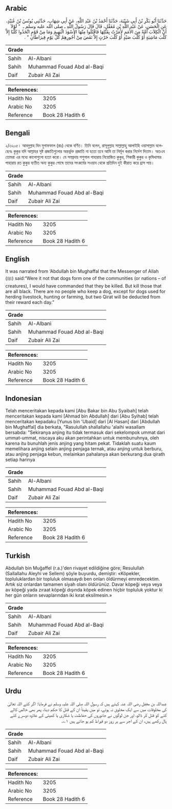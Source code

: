 ## Arabic


<div dir="rtl" lang="ar" style={{fontSize:'larger',backgroundColor:'#f8f9fa',padding:20}}>
حَدَّثَنَا أَبُو بَكْرِ بْنُ أَبِي شَيْبَةَ، حَدَّثَنَا أَحْمَدُ بْنُ عَبْدِ اللَّهِ، عَنْ أَبِي شِهَابٍ، حَدَّثَنِي يُونُسُ بْنُ عُبَيْدٍ، عَنِ الْحَسَنِ، عَنْ عَبْدِ اللَّهِ بْنِ مُغَفَّلٍ، قَالَ قَالَ رَسُولُ اللَّهِ ـ صلى الله عليه وسلم ـ ‏ "‏ لَوْلاَ أَنَّ الْكِلاَبَ أُمَّةٌ مِنَ الأُمَمِ لأَمَرْتُ بِقَتْلِهَا فَاقْتُلُوا مِنْهَا الأَسْوَدَ الْبَهِيمَ وَمَا مِنْ قَوْمٍ اتَّخَذُوا كَلْبًا إِلاَّ كَلْبَ مَاشِيَةٍ أَوْ كَلْبَ صَيْدٍ أَوْ كَلْبَ حَرْثٍ إِلاَّ نَقَصَ مِنْ أُجُورِهِمْ كُلَّ يَوْمٍ قِيرَاطَانِ ‏"‏ ‏.‏
</div>
<div style={{backgroundColor:'#f8f9fa',padding:20, marginBottom: 10}}><table> <thead> <tr> <th>Grade</th> <th></th> </tr> </thead> <tbody> <tr><td>Sahih</td><td>Al-Albani</td></tr><tr><td>Sahih</td><td>Muhammad Fouad Abd al-Baqi</td></tr><tr><td>Daif</td><td>Zubair Ali Zai</td></tr></tbody></table><table> <thead> <tr> <th>References:</th> <th></th> </tr> </thead> <tbody><tr><td>Hadith No</td><td>3205</td></tr><tr><td>Arabic No</td><td>3205</td></tr><tr><td>Reference</td><td>Book 28 Hadith 6</td></tr></tbody></table></div>

## Bengali


<div dir="ltr" lang="bn" style={{fontSize:'larger',backgroundColor:'#f8f9fa',padding:20}}>
২/৩২০৫। আবদুল্লাহ বিন মুগাফফাল (রাঃ) থেকে বর্ণিত। তিনি বলেন, রাসূলুল্লাহ সাল্লাল্লাহু আলাইহি ওয়াসাল্লাম বলেছেনঃ কুকুর যদি আল্লাহর সৃষ্ট প্রজাতিগুলোর অন্তর্ভুক্ত প্রজাতি না হতো তবে আমি তা নির্মূল করার নির্দেশ দিতাম। অতএব তোমরা এর মধ্যে কালোগুলো হত্যা করো। যে সম্প্রদায় পশুপাল পাহারায় নিয়োজিত কুকুর, শিকারী কুকুর ও কৃষিখামার পাহারায় রত কুকুর ব্যতীত অন্য কুকুর পোষে তাদের সৎকর্মের সওয়াব থেকে প্রতিদিন দুই কীরাত করে হ্রাস পায়।
</div>
<div style={{backgroundColor:'#f8f9fa',padding:20, marginBottom: 10}}><table> <thead> <tr> <th>Grade</th> <th></th> </tr> </thead> <tbody> <tr><td>Sahih</td><td>Al-Albani</td></tr><tr><td>Sahih</td><td>Muhammad Fouad Abd al-Baqi</td></tr><tr><td>Daif</td><td>Zubair Ali Zai</td></tr></tbody></table><table> <thead> <tr> <th>References:</th> <th></th> </tr> </thead> <tbody><tr><td>Hadith No</td><td>3205</td></tr><tr><td>Arabic No</td><td>3205</td></tr><tr><td>Reference</td><td>Book 28 Hadith 6</td></tr></tbody></table></div>

## English


<div dir="ltr" lang="en" style={{fontSize:'larger',backgroundColor:'#f8f9fa',padding:20}}>
It was narrated from ‘Abdullah bin Mughaffal that the Messenger of Allah (ﷺ) said:“Were it not that dogs form one of the communities (or nations – of creatures), I would have commanded that they be killed. But kill those that are all black. There are no people who keep a dog, except for dogs used for herding livestock, hunting or farming, but two Qirat will be deducted from their reward each day.”
</div>
<div style={{backgroundColor:'#f8f9fa',padding:20, marginBottom: 10}}><table> <thead> <tr> <th>Grade</th> <th></th> </tr> </thead> <tbody> <tr><td>Sahih</td><td>Al-Albani</td></tr><tr><td>Sahih</td><td>Muhammad Fouad Abd al-Baqi</td></tr><tr><td>Daif</td><td>Zubair Ali Zai</td></tr></tbody></table><table> <thead> <tr> <th>References:</th> <th></th> </tr> </thead> <tbody><tr><td>Hadith No</td><td>3205</td></tr><tr><td>Arabic No</td><td>3205</td></tr><tr><td>Reference</td><td>Book 28 Hadith 6</td></tr></tbody></table></div>

## Indonesian


<div dir="ltr" lang="id" style={{fontSize:'larger',backgroundColor:'#f8f9fa',padding:20}}>
Telah menceritakan kepada kami [Abu Bakar bin Abu Syaibah] telah menceritakan kepada kami [Ahmad bin Abdullah] dari [Abu Syihab] telah menceritakan kepadaku [Yunus bin 'Ubaid] dari [Al Hasan] dari [Abdullah bin Mughaffal] dia berkata, "Rasulullah shallallahu 'alaihi wasallam bersabda: "Sekiranya anjing itu tidak termasuk dari sekelompok ummat dari ummat-ummat, niscaya aku akan perintahkan untuk membunuhnya, oleh karena itu bunuhlah jenis anjing yang hitam pekat. Tidaklah suatu kaum memelihara anjing selain anjing penjaga ternak, atau anjing untuk berburu, atau anjing penjaga kebun, melainkan pahalanya akan berkurang dua qirath setiap harinya
</div>
<div style={{backgroundColor:'#f8f9fa',padding:20, marginBottom: 10}}><table> <thead> <tr> <th>Grade</th> <th></th> </tr> </thead> <tbody> <tr><td>Sahih</td><td>Al-Albani</td></tr><tr><td>Sahih</td><td>Muhammad Fouad Abd al-Baqi</td></tr><tr><td>Daif</td><td>Zubair Ali Zai</td></tr></tbody></table><table> <thead> <tr> <th>References:</th> <th></th> </tr> </thead> <tbody><tr><td>Hadith No</td><td>3205</td></tr><tr><td>Arabic No</td><td>3205</td></tr><tr><td>Reference</td><td>Book 28 Hadith 6</td></tr></tbody></table></div>

## Turkish


<div dir="ltr" lang="tr" style={{fontSize:'larger',backgroundColor:'#f8f9fa',padding:20}}>
Abdullah bin Muğaffel (r.a.)'den rivayet edildiğine göre; Resulullah (Sallallahu Aleyhi ve Sellem) şöyle buyurdu, demiştir: «Köpekler, topluluklardan bir topluluk olmasaydı ben onları öldürmeyi emredecektim. Artık siz onlardan tamamen siyah olanı öldürünüz. Davar köpeği veya veya av köpeği yada zıraat köpeği dışında köpek edinen hiçbir topluluk yoktur ki her gün onların sevaplarından iki kırat eksilmesin.»
</div>
<div style={{backgroundColor:'#f8f9fa',padding:20, marginBottom: 10}}><table> <thead> <tr> <th>Grade</th> <th></th> </tr> </thead> <tbody> <tr><td>Sahih</td><td>Al-Albani</td></tr><tr><td>Sahih</td><td>Muhammad Fouad Abd al-Baqi</td></tr><tr><td>Daif</td><td>Zubair Ali Zai</td></tr></tbody></table><table> <thead> <tr> <th>References:</th> <th></th> </tr> </thead> <tbody><tr><td>Hadith No</td><td>3205</td></tr><tr><td>Arabic No</td><td>3205</td></tr><tr><td>Reference</td><td>Book 28 Hadith 6</td></tr></tbody></table></div>

## Urdu


<div dir="rtl" lang="ur" style={{fontSize:'larger',backgroundColor:'#f8f9fa',padding:20}}>
عبداللہ بن مغفل رضی اللہ عنہ کہتے ہیں کہ رسول اللہ صلی اللہ علیہ وسلم نے فرمایا: اگر کتے اللہ تعالیٰ کی مخلوقات میں سے ایک مخلوق نہ ہوتے، تو میں یقیناً ان کے قتل کا حکم دیتا، پھر بھی خالص کالے کتے کو قتل کر ڈالو، اور جن لوگوں نے جانوروں کی حفاظت یا شکاری یا کھیتی کے علاوہ دوسرے کتے پال رکھے ہیں، ان کے اجر سے ہر روز دو قیراط کم ہو جاتے ہیں ۱؎۔
</div>
<div style={{backgroundColor:'#f8f9fa',padding:20, marginBottom: 10}}><table> <thead> <tr> <th>Grade</th> <th></th> </tr> </thead> <tbody> <tr><td>Sahih</td><td>Al-Albani</td></tr><tr><td>Sahih</td><td>Muhammad Fouad Abd al-Baqi</td></tr><tr><td>Daif</td><td>Zubair Ali Zai</td></tr></tbody></table><table> <thead> <tr> <th>References:</th> <th></th> </tr> </thead> <tbody><tr><td>Hadith No</td><td>3205</td></tr><tr><td>Arabic No</td><td>3205</td></tr><tr><td>Reference</td><td>Book 28 Hadith 6</td></tr></tbody></table></div>